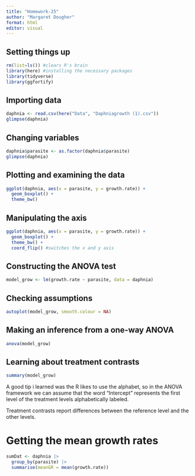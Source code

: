 ```yaml
---
title: "Homework-25"
author: "Margaret Dougher"
format: html
editor: visual
---
```


## Setting things up
```r
rm(list=ls()) #clears R's brain
library(here) #installing the necessary packages
library(tidyverse)
library(ggfortify)
```

## Importing data
```r
daphnia <- read.csv(here("Data", "Daphniagrowth (1).csv"))
glimpse(daphnia)
```

## Changing variables
```r
daphnia$parasite <- as.factor(daphnia$parasite)
glimpse(daphnia)
```

## Plotting and examining the data
```r
ggplot(daphnia, aes(x = parasite, y = growth.rate)) +
  geom_boxplot() +
  theme_bw()
```

## Manipulating the axis
```r
ggplot(daphnia, aes(x = parasite, y = growth.rate)) +
  geom_boxplot() +
  theme_bw() +
  coord_flip() #switches the x and y axis
```

## Constructing the ANOVA test
```r
model_grow <- lm(growth.rate ~ parasite, data = daphnia)
```

## Checking assumptions
```r
autoplot(model_grow, smooth.colour = NA)
```

## Making an inference from a one-way ANOVA
```r
anova(model_grow)
```

## Learning about treatment contrasts
```r
summary(model_grow)
```

A good tip i learned was the R likes to use the alphabet, so in the ANOVA framework we can assume that the word "Intercept" represents the first level of the treatment levels alphabetically labeled.

Treatment contrasts report differences between the reference level and the other levels.

# Getting the mean growth rates
```r
sumDat <- daphnia |>
  group_by(parasite) |>
  summarise(meanGR = mean(growth.rate))
```